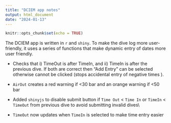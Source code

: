 ```yaml
---
title: "DCIEM app notes"
output: html_document 
date: "2024-01-13"
---
```


```r
knitr::opts_chunk$set(echo = TRUE)
```

The DCIEM app is written in `r` and `shiny`. To make the dive log more user-friendly, it uses a series of functions that make dynamic entry of dates more user friendly.


-   Checks that i) TimeOut is after TimeIn, and ii) TimeIn is after the previous dive. If both are correct then "Add Entry" can be selected otherwise cannot be clicked (stops accidental entry of negative times ).

-   `AirOut` creates a red warning if \<30 bar and an orange warning if \<50 bar

-   Added `shinyjs` to disable submit button if `Time Out` \< `Time In` or `TimeIn` \< `TimeOut` from previous dive to avoid submitting invalid dives\\

-   `TimeOut` now updates when `TimeIn` is selected to make time entry easier
